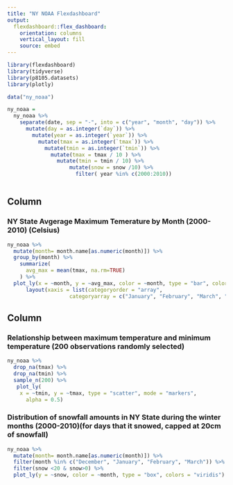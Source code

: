 ```yaml
---
title: "NY NOAA Flexdashboard"
output: 
  flexdashboard::flex_dashboard:
    orientation: columns
    vertical_layout: fill
    source: embed
---
```


```r
library(flexdashboard)
library(tidyverse)
library(p8105.datasets)
library(plotly)


```

```r

data("ny_noaa")

ny_noaa =
  ny_noaa %>%
    separate(date, sep = "-", into = c("year", "month", "day")) %>% 
      mutate(day = as.integer(`day`)) %>%
        mutate(year = as.integer(`year`)) %>%
          mutate(tmax = as.integer(`tmax`)) %>%
            mutate(tmin = as.integer(`tmin`)) %>%
              mutate(tmax = tmax / 10 ) %>%
                mutate(tmin = tmin / 10) %>%
                    mutate(snow = snow /10) %>%
                      filter( year %in% c(2000:2010))



```

Column {data-width=650}
-----------------------------------------------------------------------

### NY State Avgerage Maximum Temerature by Month (2000-2010) (Celsius)

```r

ny_noaa %>%
  mutate(month= month.name[as.numeric(month)]) %>%
  group_by(month) %>%
    summarize(
      avg_max = mean(tmax, na.rm=TRUE)
    ) %>%
  plot_ly(x = ~month, y = ~avg_max, color = ~month, type = "bar", colors = "viridis") %>%
      layout(xaxis = list(categoryorder = "array",
                    categoryarray = c("January", "February", "March", "April", "May", "June", "July", "August", "September", "October", "November", "December")))

```

Column {data-width=350}
-----------------------------------------------------------------------

### Relationship between maximum temperature and minimum temperature (200 observations randomly selected)

```r

ny_noaa %>%
  drop_na(tmax) %>%
  drop_na(tmin) %>%
  sample_n(200) %>%
   plot_ly(
    x = ~tmin, y = ~tmax, type = "scatter", mode = "markers",
      alpha = 0.5)

```

### Distribution of snowfall amounts in NY State during the winter months (2000-2010)(for days that it snowed, capped at 20cm of snowfall)

```r

ny_noaa %>%
  mutate(month= month.name[as.numeric(month)]) %>%
  filter(month %in% c("December", "January", "February", "March")) %>%
  filter(snow <20 & snow>0) %>%
  plot_ly(y = ~snow, color = ~month, type = "box", colors = "viridis") 

```

